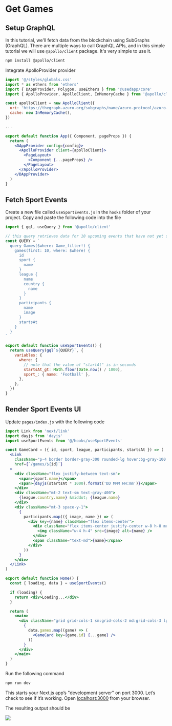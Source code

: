 
# Get Games

## Setup GraphQL

In this tutorial, we'll fetch data from the blockchain using SubGraphs (GraphQL). There are multiple ways to call GraphQL APIs,
and in this simple tutorial we will use `@apollo/client` package. It's very simple to use it.

```bash copy
npm install @apollo/client
```

Integrate ApolloProvider provider

```jsx {4-9, 16-20} filename="pages/_app.js"
import '@/styles/globals.css'
import * as ethers from 'ethers'
import { DAppProvider, Polygon, useEthers } from '@usedapp/core'
import { ApolloProvider, ApolloClient, InMemoryCache } from '@apollo/client'

const apolloClient = new ApolloClient({
  uri: 'https://thegraph.azuro.org/subgraphs/name/azuro-protocol/azuro-api-polygon',
  cache: new InMemoryCache(),
})

...

export default function App({ Component, pageProps }) {
  return (
    <DAppProvider config={config}>
      <ApolloProvider client={apolloClient}>
        <PageLayout>
          <Component {...pageProps} />
        </PageLayout>
      </ApolloProvider>
    </DAppProvider>
  )
}
```

## Fetch Sport Events

Create a new file called `useSportEvents.js` in the `hooks` folder of your project. Copy and paste the following
code into the file

```jsx copy filename="hooks/useSportEvents.js"
import { gql, useQuery } from '@apollo/client'

// this query retrieves data for 10 upcoming events that have not yet started
const QUERY = `
  query Games($where: Game_filter!) {
    games(first: 10, where: $where) {
      id
      sport {
        name
      }
      league {
        name
        country {
          name
        }
      }
      participants {
        name
        image
      }
      startsAt
    }
  }
`

export default function useSportEvents() {
  return useQuery(gql`${QUERY}`, {
    variables: {
      where: {
        // note that the value of "startAt" is in seconds
        startsAt_gt: Math.floor(Date.now() / 1000),
        sport_: { name: 'Football' },
      },
    },
  })
}
```

## Render Sport Events UI

Update `pages/index.js` with the following code

```jsx copy
import Link from 'next/link'
import dayjs from 'dayjs'
import useSportEvents from '@/hooks/useSportEvents'

const GameCard = ({ id, sport, league, participants, startsAt }) => (
  <Link
    className="p-4 border border-gray-300 rounded-lg hover:bg-gray-100 transition"
    href={`/games/${id}`}
  >
    <div className="flex justify-between text-sm">
      <span>{sport.name}</span>
      <span>{dayjs(startsAt * 1000).format('DD MMM HH:mm')}</span>
    </div>
    <div className="mt-2 text-sm text-gray-400">
      {league.country.name} &middot; {league.name}
    </div>
    <div className="mt-3 space-y-1">
      {
        participants.map(({ image, name }) => (
          <div key={name} className="flex items-center">
            <div className="flex items-center justify-center w-8 h-8 mr-2 border border-gray-300 rounded-full">
              <img className="w-4 h-4" src={image} alt={name} />
            </div>
            <span className="text-md">{name}</span>
          </div>
        ))
      }
    </div>
  </Link>
)

export default function Home() {
  const { loading, data } = useSportEvents()

  if (loading) {
    return <div>Loading...</div>
  }

  return (
    <main>
      <div className="grid grid-cols-1 sm:grid-cols-2 md:grid-cols-3 lg:grid-cols-4 gap-2">
        {
          data.games.map((game) => (
            <GameCard key={game.id} {...game} />
          ))
        }
      </div>
    </main>
  )
}
```

Run the following command

```bash
npm run dev
```

This starts your Next.js app’s "development server" on port 3000. Let’s check to see if it’s working.
Open [localhost:3000](http://localhost:3000) from your browser.

The resulting output should be

<Image src="/images/sections/sport-events.png" width={2548} height={1346} />
